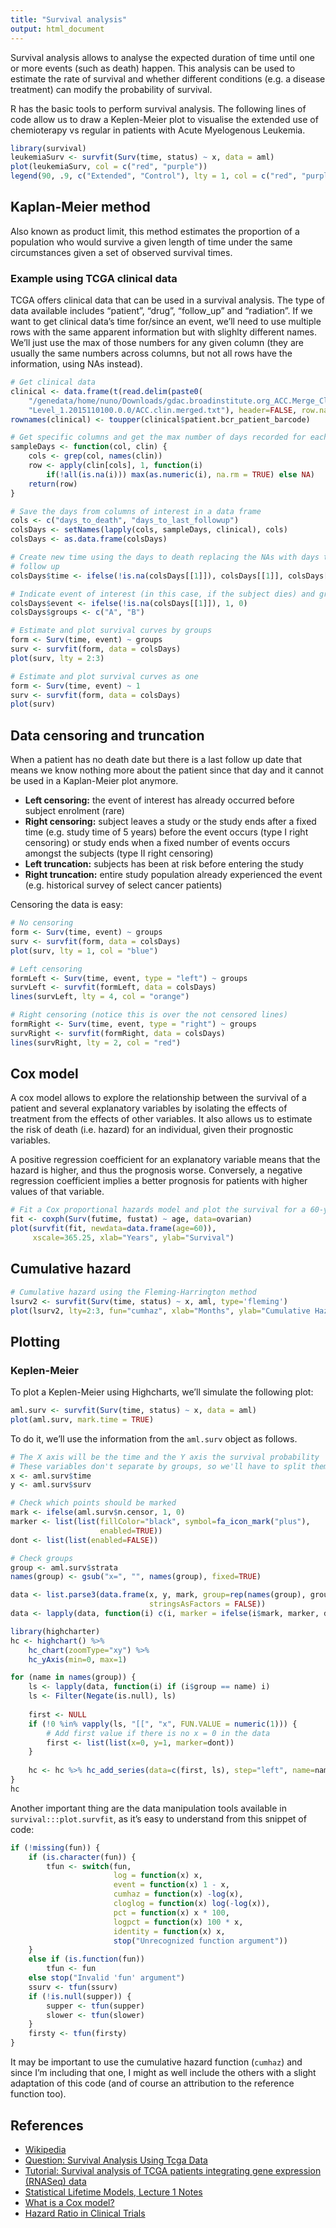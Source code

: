 ```yaml
---
title: "Survival analysis"
output: html_document
---
```


Survival analysis allows to analyse the expected duration of time until one or
more events (such as death) happen. This analysis can be used to estimate the
rate of survival and whether different conditions (e.g. a disease treatment) can
modify the probability of survival.

R has the basic tools to perform survival analysis. The following lines of code
allow us to draw a Keplen-Meier plot to visualise the extended use of
chemioterapy vs regular in patients with Acute Myelogenous Leukemia.
```r
library(survival)
leukemiaSurv <- survfit(Surv(time, status) ~ x, data = aml)
plot(leukemiaSurv, col = c("red", "purple"))
legend(90, .9, c("Extended", "Control"), lty = 1, col = c("red", "purple"))
```

## Kaplan-Meier method
Also known as product limit, this method estimates the proportion of a
population who would survive a given length of time under the same circumstances
given a set of observed survival times.

### Example using TCGA clinical data
TCGA offers clinical data that can be used in a survival analysis. The type of
data available includes "patient", "drug", "follow_up" and "radiation". If we
want to get clinical data's time for/since an event, we'll need to use multiple
rows with the same apparent information but with slighlty different names. We'll
just use the max of those numbers for any given column (they are usually the
same numbers across columns, but not all rows have the information, using NAs
instead).

```r
# Get clinical data
clinical <- data.frame(t(read.delim(paste0(
    "/genedata/home/nuno/Downloads/gdac.broadinstitute.org_ACC.Merge_Clinical.",
    "Level_1.2015110100.0.0/ACC.clin.merged.txt"), header=FALSE, row.names=1)))
rownames(clinical) <- toupper(clinical$patient.bcr_patient_barcode)

# Get specific columns and get the max number of days recorded for each sample
sampleDays <- function(col, clin) {
    cols <- grep(col, names(clin))
    row <- apply(clin[cols], 1, function(i)
        if(!all(is.na(i))) max(as.numeric(i), na.rm = TRUE) else NA)
    return(row)
}

# Save the days from columns of interest in a data frame
cols <- c("days_to_death", "days_to_last_followup")
colsDays <- setNames(lapply(cols, sampleDays, clinical), cols)
colsDays <- as.data.frame(colsDays)

# Create new time using the days to death replacing the NAs with days to last 
# follow up
colsDays$time <- ifelse(!is.na(colsDays[[1]]), colsDays[[1]], colsDays[[2]])

# Indicate event of interest (in this case, if the subject dies) and groups
colsDays$event <- ifelse(!is.na(colsDays[[1]]), 1, 0)
colsDays$groups <- c("A", "B")

# Estimate and plot survival curves by groups
form <- Surv(time, event) ~ groups
surv <- survfit(form, data = colsDays)
plot(surv, lty = 2:3)

# Estimate and plot survival curves as one
form <- Surv(time, event) ~ 1
surv <- survfit(form, data = colsDays)
plot(surv)
```

## Data censoring and truncation

When a patient has no death date but there is a last follow up date that means
we know nothing more about the patient since that day and it cannot be used in
a Kaplan-Meier plot anymore.

- **Left censoring:** the event of interest has already occurred before subject
enrolment (rare)
- **Right censoring:** subject leaves a study or the study ends after a fixed
time (e.g. study time of 5 years) before the event occurs (type I right 
censoring) or study ends when a fixed number of events occurs amongst the
subjects (type II right censoring)
- **Left truncation:** subjects has been at risk before entering the study
- **Right truncation:** entire study population already experienced the event
(e.g. historical survey of select cancer patients)

Censoring the data is easy:
```r
# No censoring
form <- Surv(time, event) ~ groups
surv <- survfit(form, data = colsDays)
plot(surv, lty = 1, col = "blue")

# Left censoring
formLeft <- Surv(time, event, type = "left") ~ groups
survLeft <- survfit(formLeft, data = colsDays)
lines(survLeft, lty = 4, col = "orange")

# Right censoring (notice this is over the not censored lines)
formRight <- Surv(time, event, type = "right") ~ groups
survRight <- survfit(formRight, data = colsDays)
lines(survRight, lty = 2, col = "red")
```

## Cox model
A cox model allows to explore the relationship between the survival of a patient
and several explanatory variables by isolating the effects of treatment from the
effects of other variables. It also allows us to estimate the risk of death 
(i.e. hazard) for an individual, given their prognostic variables.

A positive regression coefficient for an explanatory variable means that the 
hazard is higher, and thus the prognosis worse. Conversely, a negative 
regression coefficient implies a better prognosis for patients with higher
values of that variable.

```r
# Fit a Cox proportional hazards model and plot the survival for a 60-year old 
fit <- coxph(Surv(futime, fustat) ~ age, data=ovarian) 
plot(survfit(fit, newdata=data.frame(age=60)), 
     xscale=365.25, xlab="Years", ylab="Survival")
```

## Cumulative hazard

```r
# Cumulative hazard using the Fleming-Harrington method
lsurv2 <- survfit(Surv(time, status) ~ x, aml, type='fleming')
plot(lsurv2, lty=2:3, fun="cumhaz", xlab="Months", ylab="Cumulative Hazard")
```

## Plotting

### Keplen-Meier

To plot a Keplen-Meier using Highcharts, we'll simulate the following plot:
```r
aml.surv <- survfit(Surv(time, status) ~ x, data = aml)
plot(aml.surv, mark.time = TRUE)
```

To do it, we'll use the information from the `aml.surv` object as follows.
```r
# The X axis will be the time and the Y axis the survival probability
# These variables don't separate by groups, so we'll have to split them
x <- aml.surv$time
y <- aml.surv$surv

# Check which points should be marked
mark <- ifelse(aml.surv$n.censor, 1, 0)
marker <- list(list(fillColor="black", symbol=fa_icon_mark("plus"), 
                    enabled=TRUE))
dont <- list(list(enabled=FALSE))

# Check groups
group <- aml.surv$strata
names(group) <- gsub("x=", "", names(group), fixed=TRUE)

data <- list.parse3(data.frame(x, y, mark, group=rep(names(group), group), 
                               stringsAsFactors = FALSE))
data <- lapply(data, function(i) c(i, marker = ifelse(i$mark, marker, dont)))

library(highcharter)
hc <- highchart() %>%
    hc_chart(zoomType="xy") %>%
    hc_yAxis(min=0, max=1)

for (name in names(group)) {
    ls <- lapply(data, function(i) if (i$group == name) i)
    ls <- Filter(Negate(is.null), ls)
    
    first <- NULL
    if (!0 %in% vapply(ls, "[[", "x", FUN.VALUE = numeric(1))) {
        # Add first value if there is no x = 0 in the data
        first <- list(list(x=0, y=1, marker=dont))
    }
    
    hc <- hc %>% hc_add_series(data=c(first, ls), step="left", name=name)
}
hc
```

Another important thing are the data manipulation tools available in
`survival:::plot.survfit`, as it's easy to understand from this snippet of code:
```r
if (!missing(fun)) {
    if (is.character(fun)) {
        tfun <- switch(fun, 
                       log = function(x) x, 
                       event = function(x) 1 - x, 
                       cumhaz = function(x) -log(x),
                       cloglog = function(x) log(-log(x)), 
                       pct = function(x) x * 100,
                       logpct = function(x) 100 * x, 
                       identity = function(x) x,
                       stop("Unrecognized function argument"))
    }
    else if (is.function(fun)) 
        tfun <- fun
    else stop("Invalid 'fun' argument")
    ssurv <- tfun(ssurv)
    if (!is.null(supper)) {
        supper <- tfun(supper)
        slower <- tfun(slower)
    }
    firsty <- tfun(firsty)
}
```

It may be important to use the cumulative hazard function (`cumhaz`) and since
I'm including that one, I might as well include the others with a slight 
adaptation of this code (and of course an attribution to the reference function
too).

## References
- [Wikipedia](https://en.wikipedia.org/wiki/Survival_analysis#Introduction_to_survival_analysis)
- [Question: Survival Analysis Using Tcga Data](https://www.biostars.org/p/96209/)
- [Tutorial: Survival analysis of TCGA patients integrating gene expression (RNASeq) data](https://www.biostars.org/p/153013/)
- [Statistical Lifetime Models, Lecture 1 Notes](http://www.stats.ox.ac.uk/~mlunn/lecturenotes1.pdf)
- [What is a Cox model?](http://www.medicine.ox.ac.uk/bandolier/painres/download/whatis/cox_model.pdf)
- [Hazard Ratio in Clinical Trials](http://www.ncbi.nlm.nih.gov/pmc/articles/PMC478551/pdf/1409-03.pdf)